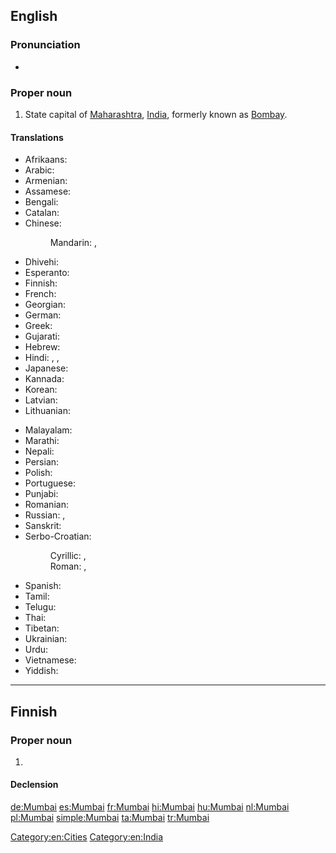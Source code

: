 ==English==
{{wikipedia}}

===Pronunciation===
* {{IPA|/ˈmʊmˌbaɪ/|lang=en}}

===Proper noun===
{{en-proper noun}}

# State capital of [[Maharashtra]], [[India]], formerly known as [[Bombay]].

====Translations====
{{trans-top-also|state capital of Maharashtra|Bombay}}
* Afrikaans: {{t|af|Moembaai}}
* Arabic: {{t|ar|مُومْبَاي|f}}
* Armenian: {{t|hy|Մումբայ}}
* Assamese: {{t|as|মুম্বাই|sc=Beng|tr=mumbā'i}}
* Bengali: {{t|bn|মুম্বাই|sc=Beng|tr=mumbā'i}}
* Catalan: {{t|ca|Bombai}}
* Chinese:
*: Mandarin: {{t|cmn|孟買|sc=Hani}}, {{t+|cmn|孟买|tr=Mèngmǎi|sc=Hani}}
* Dhivehi: {{t|dv|މުންބާ}}
* Esperanto: {{t|eo|Mumbajo}}
* Finnish: {{t|fi|Mumbai}}
* French: {{t+|fr|Bombay|f}}
* Georgian: {{t|ka|მუმბაი}}
* German: {{t+|de|Mumbai|n}}
* Greek: {{t|el|Βομβάη}}
* Gujarati: {{t+|gu|મુંબઈ|sc=Gujr|tr=Mumba'ī}}
* Hebrew: {{t|he|מומבאי|tr=mumbai|sc=Hebr}}
* Hindi: {{t|hi|मुंबई|tr=mumba'ī}}, {{t+|hi|मुम्बई|tr=mumba'ī}}, {{t|hi|बॉम्बे|tr=bŏmbē}}
* Japanese: {{t|ja|ムンバイ|tr=Munbai|sc=Jpan}}
* Kannada: {{t|kn|ಮುಂಬೈ|sc=Knda}}
* Korean: {{t|ko|뭄바이|tr=Mumbai|sc=Hang}}
* Latvian: {{t|lv|Mumbaja}}
* Lithuanian: {{t|lt|Mumbajus}}
{{trans-mid}}
* Malayalam: {{t|ml|മുംബൈ|sc=Mlym}}
* Marathi: {{t|mr|मुंबई|tr=mumba'ī|sc=Deva}}
* Nepali: {{t|ne|मुम्बई|sc=Deva|tr=mumba'ī}}
* Persian: {{t+|fa|بمبئی|tr=bomba’i|sc=fa-Arab}}
* Polish: {{t+|pl|Bombaj|m}}
* Portuguese: {{t|pt|Bombaim}}
* Punjabi: {{t|pa|ਮੁੰਬਈ|tr=muba'ī}}
* Romanian: {{t|ro|Mumbay}}
* Russian: {{t+|ru|Мумба́и|m}}, {{t+|ru|Бомбе́й|m}}
* Sanskrit: {{t|sa|बम्बई|sc=Deva|tr=bamba'ī}}
* Serbo-Croatian:
*: Cyrillic: {{t|sh|Мумбај|m|sc=Cyrl}}, {{t|sh|Бомбај|m|sc=Cyrl}}
*: Roman: {{t|sh|Mumbaj|m}}, {{t|sh|Bombaj|m}}
* Spanish: {{t+|es|Bombay|m}}
* Tamil: {{t|ta|மும்பை|sc=Taml}}
* Telugu: {{t|te|ముంబై|sc=Telu}}
* Thai: {{t|th|มุมไบ|tr=moombai}}
* Tibetan: {{t|bo|འབོམ་སྦེ|sc=Tibt}}
* Ukrainian: {{t|uk|Мумбаї|sc=Cyrl}}
* Urdu: {{t|ur|ممبئی}}
* Vietnamese: {{t|vi|Mumbai}}
* Yiddish: {{t|yi|מומביי|tr=mumbai|sc=Hebr}}
{{trans-bottom}}

[[Category:en:Cities]]
[[Category:en:India]]

----

==Finnish==

===Proper noun===
{{fi-proper noun}}

# {{l|en|Mumbai}}

====Declension====
{{fi-decl-maa|n=sg|Mumbai|a}}

[[de:Mumbai]]
[[es:Mumbai]]
[[fr:Mumbai]]
[[hi:Mumbai]]
[[hu:Mumbai]]
[[nl:Mumbai]]
[[pl:Mumbai]]
[[simple:Mumbai]]
[[ta:Mumbai]]
[[tr:Mumbai]]